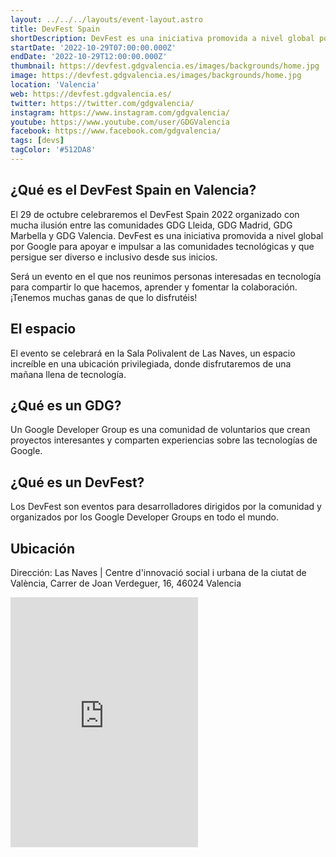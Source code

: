 ```yaml
---
layout: ../../../layouts/event-layout.astro
title: DevFest Spain
shortDescription: DevFest es una iniciativa promovida a nivel global por Google para apoyar e impulsar a las comunidades tecnológicas
startDate: '2022-10-29T07:00:00.000Z'
endDate: '2022-10-29T12:00:00.000Z'
thumbnail: https://devfest.gdgvalencia.es/images/backgrounds/home.jpg 
image: https://devfest.gdgvalencia.es/images/backgrounds/home.jpg 
location: 'Valencia'
web: https://devfest.gdgvalencia.es/
twitter: https://twitter.com/gdgvalencia/ 
instagram: https://www.instagram.com/gdgvalencia/
youtube: https://www.youtube.com/user/GDGValencia 
facebook: https://www.facebook.com/gdgvalencia/
tags: [devs]
tagColor: '#512DA8'
---
```


## ¿Qué es el DevFest Spain en Valencia? 

El 29 de octubre celebraremos el DevFest Spain 2022 organizado con mucha ilusión entre las comunidades GDG Lleida, GDG Madrid, GDG Marbella y GDG Valencia. DevFest es una iniciativa promovida a nivel global por Google para apoyar e impulsar a las comunidades tecnológicas y que persigue ser diverso e inclusivo desde sus inicios.

Será un evento en el que nos reunimos personas interesadas en tecnología para compartir lo que hacemos, aprender y fomentar la colaboración. ¡Tenemos muchas ganas de que lo disfrutéis!

## El espacio 

El evento se celebrará en la Sala Polivalent de Las Naves, un espacio increíble en una ubicación privilegiada, donde disfrutaremos de una mañana llena de tecnología.

## ¿Qué es un GDG?

Un Google Developer Group es una comunidad de voluntarios que crean proyectos interesantes y comparten experiencias sobre las tecnologías de Google.

## ¿Qué es un DevFest?

Los DevFest son eventos para desarrolladores dirigidos por la comunidad y organizados por los Google Developer Groups en todo el mundo.

## Ubicación

Dirección: Las Naves | Centre d'innovació social i urbana de la ciutat de València, Carrer de Joan Verdeguer, 16, 46024 Valencia

<iframe className="w-full" height="400px" style="border:none;overflow:hidden" marginheight="0" marginwidth="0" aria-label="Las Naves | Centre d'innovació social i urbana de la ciutat de València, Carrer de Joan Verdeguer, 16, 46024 Valencia" class="sek-lazy-loaded" src="https://www.google.com/maps/embed?pb=!1m18!1m12!1m3!1d3080.4775403141384!2d-0.3401859842596706!3d39.45853922127601!2m3!1f0!2f0!3f0!3m2!1i1024!2i768!4f13.1!3m3!1m2!1s0xd6048f63a31270f%3A0x7f0ccaf4ca730ed2!2sC.%20de%20Juan%20Verdeguer%2C%2016%2C%2046024%20Valencia!5e0!3m2!1ses!2ses!4v1666932156857!5m2!1ses!2ses"></iframe>
